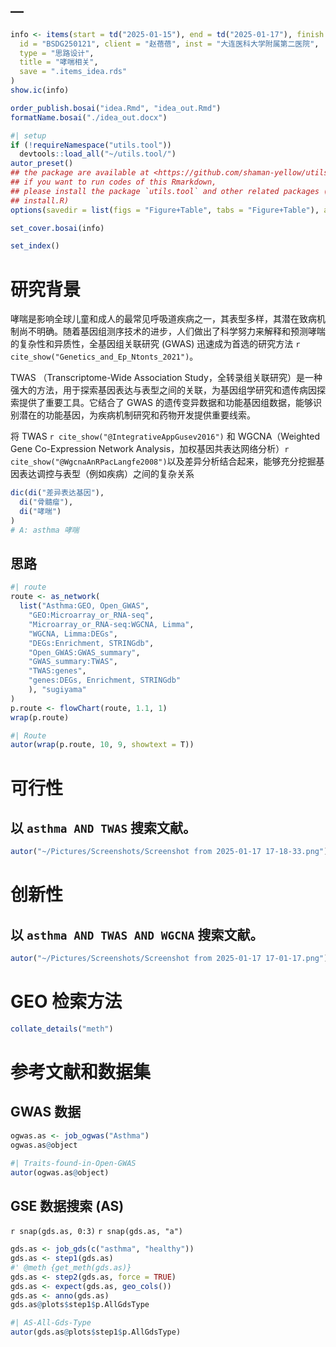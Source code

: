 ---
---

```r
info <- items(start = td("2025-01-15"), end = td("2025-01-17"), finish = td("2025-01-17"),
  id = "BSDG250121", client = "赵蓓蓓", inst = "大连医科大学附属第二医院",
  type = "思路设计",
  title = "哮喘相关",
  save = ".items_idea.rds"
)
show.ic(info)

order_publish.bosai("idea.Rmd", "idea_out.Rmd")
formatName.bosai("./idea_out.docx")
```

```r
#| setup
if (!requireNamespace("utils.tool"))
  devtools::load_all("~/utils.tool/")
autor_preset()
## the package are available at <https://github.com/shaman-yellow/utils.tool>
## if you want to run codes of this Rmarkdown,
## please install the package `utils.tool` and other related packages (run
## install.R)
options(savedir = list(figs = "Figure+Table", tabs = "Figure+Table"), autor_asis = F)
```

```r
set_cover.bosai(info)
```

```r
set_index()
```

# 研究背景 {#abstract}

哮喘是影响全球儿童和成人的最常见呼吸道疾病之一，其表型多样，其潜在致病机制尚不明确。随着基因组测序技术的进步，人们做出了科学努力来解释和预测哮喘的复杂性和异质性，全基因组关联研究 (GWAS) 迅速成为首选的研究方法 `r cite_show("Genetics_and_Ep_Ntonts_2021")`。

TWAS （Transcriptome-Wide Association Study，全转录组关联研究）是一种强大的方法，用于探索基因表达与表型之间的关联，为基因组学研究和遗传病因探索提供了重要工具。它结合了 GWAS 的遗传变异数据和功能基因组数据，能够识别潜在的功能基因，为疾病机制研究和药物开发提供重要线索。

将 TWAS `r cite_show("@IntegrativeAppGusev2016")` 和 WGCNA（Weighted Gene Co-Expression Network Analysis，加权基因共表达网络分析）`r cite_show("@WgcnaAnRPacLangfe2008")`以及差异分析结合起来，能够充分挖掘基因表达调控与表型（例如疾病）之间的复杂关系



```r
dic(di("差异表达基因"),
  di("骨髓瘤"),
  di("哮喘")
)
# A: asthma 哮喘

```

## 思路 {#introduction}

```r
#| route
route <- as_network(
  list("Asthma:GEO, Open_GWAS",
    "GEO:Microarray_or_RNA-seq",
    "Microarray_or_RNA-seq:WGCNA, Limma",
    "WGCNA, Limma:DEGs",
    "DEGs:Enrichment, STRINGdb",
    "Open_GWAS:GWAS_summary",
    "GWAS_summary:TWAS",
    "TWAS:genes",
    "genes:DEGs, Enrichment, STRINGdb"
    ), "sugiyama"
)
p.route <- flowChart(route, 1.1, 1)
wrap(p.route)
```

```r
#| Route
autor(wrap(p.route, 10, 9, showtext = T))
```


# 可行性 {#methods}

## 以 `asthma AND TWAS` 搜索文献。

```r
autor("~/Pictures/Screenshots/Screenshot from 2025-01-17 17-18-33.png")
```

# 创新性 {#results}

## 以 `asthma AND TWAS AND WGCNA` 搜索文献。

```r
autor("~/Pictures/Screenshots/Screenshot from 2025-01-17 17-01-17.png")
```

# GEO 检索方法

```r
collate_details("meth")
```

# 参考文献和数据集 {#workflow}

## GWAS 数据

```r
ogwas.as <- job_ogwas("Asthma")
ogwas.as@object
```

```r
#| Traits-found-in-Open-GWAS
autor(ogwas.as@object)
```

## GSE 数据搜索 (AS)

`r snap(gds.as, 0:3)`
`r snap(gds.as, "a")`

```r
gds.as <- job_gds(c("asthma", "healthy"))
gds.as <- step1(gds.as)
#' @meth {get_meth(gds.as)}
gds.as <- step2(gds.as, force = TRUE)
gds.as <- expect(gds.as, geo_cols())
gds.as <- anno(gds.as)
gds.as@plots$step1$p.AllGdsType
```



```r
#| AS-All-Gds-Type
autor(gds.as@plots$step1$p.AllGdsType)
```

